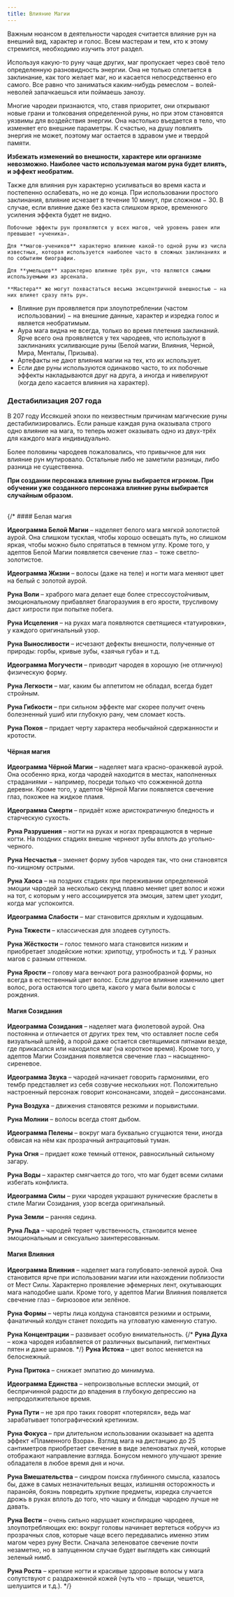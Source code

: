 ```yaml
---
title: Влияние Магии
---
```




<ButtonCover src="pic.jpg" title="Влияние Магии" author="Clint Cearley" authorHref="https://www.artstation.com/clintcearley" />
<BlockquoteBox attention>
    Важным нюансом в деятельности чародея считается влияние рун на внешний вид, характер и голос. Всем мастерам и тем, кто к этому стремится, необходимо изучить этот раздел.
</BlockquoteBox>

Используя какую-то руну чаще других, маг пропускает через своё тело определенную разновидность энергии. Она не только сплетается в заклинание, как того желает маг, но и касается непосредственно его самого. Все равно что заниматься каким-нибудь ремеслом − волей-неволей запачкаешься или поймаешь занозу.

Многие чародеи признаются, что, ставя приоритет, они открывают новые грани и толкования определенной руны, но при этом становятся уязвимы для воздействия энергии. Она настолько въедается в тело, что изменяет его внешние параметры. К счастью, на душу повлиять энергия не может, поэтому маг остается в здравом уме и твердой памяти.

**Избежать изменений во внешности, характере или организме невозможно. Наиболее часто используемая магом руна будет влиять, и эффект необратим.**

Также для влияния рун характерно усиливаться во время каста и постепенно ослабевать, но не до конца. При использовании простого заклинания, влияние исчезает в течение 10 минут, при сложном − 30. В случае, если влияние даже без каста слишком яркое, временного усиления эффекта будет не видно.

<BlockquoteBox text>

    Побочные эффекты рун проявляются у всех магов, чей уровень равен или превышает «ученика».

    Для **магов-учеников** характерно влияние какой-то одной руны из числа известных, которая используется наиболее часто в сложных заклинаниях и по событиям биографии.

    Для **умельцев** характерно влияние трёх рун, что являются самыми используемыми из арсенала.

    **Мастера** же могут похвастаться весьма эксцентричной внешностью − на них влияет сразу пять рун.

</BlockquoteBox>

* Влияние рун проявляется при злоупотреблении (частом использовании) − на внешние данные, характер и изредка голос и является необратимым.
* Аура мага видна не всегда, только во время плетения заклинаний. Ярче всего она проявляется у тех чародеев, что используют в заклинаниях усиливающие руны (Белой магии, Влияния, Черной, Мира, Менталы, Призыва).
* Артефакты не дают влияния магии на тех, кто их использует.
* Если две руны используются одинаково часто, то их побочные эффекты накладываются друг на друга, а иногда и нивелируют (когда дело касается влияния на характер).

### Дестабилизация 207 года
<BlockquoteBox mystery text>
В 207 году Иссякшей эпохи по неизвестным причинам магические руны дестабилизировались. Если раньше каждая руна оказывала строго одно влияние на мага, то теперь может оказывать одно из двух-трёх для каждого мага индивидуально.

Более половины чародеев пожаловались, что привычное для них влияние рун мутировало. Остальные либо не заметили разницы, либо разница не существенна.

<b>При создании персонажа влияние руны выбирается игроком. При обучении уже созданного персонажа влияние руны выбирается случайным образом.</b><br/><br/>
</BlockquoteBox>

<Influences/>

{/* #### Белая магия

**Идеограмма Белой Магии** – наделяет белого мага мягкой золотистой аурой. Она слишком тусклая, чтобы хорошо освещать путь, но слишком яркая, чтобы можно было спрятаться в темном углу. Кроме того, у адептов Белой Магии появляется свечение глаз − тоже светло-золотистое.

**Идеограмма Жизни** – волосы (даже на теле) и ногти мага меняют цвет на белый с золотой аурой.

**Руна Воли** – храброго мага делает еще более стрессоустойчивым, эмоциональному прибавляет благоразумия в его ярости, трусливому даст хитрости при попытке побега.

**Руна Исцеления** – на руках мага появляются светящиеся «татуировки», у каждого оригинальный узор.

**Руна Выносливости** – исчезают дефекты внешности, полученные от природы: горбы, кривые зубы, «заячья губа» и т.д.

**Идеограмма Могучести** – приводит чародея в хорошую (не отличную) физическую форму.

**Руна Легкости** – маг, каким бы аппетитом не обладал, всегда будет стройным.

**Руна Гибкости** – при сильном эффекте маг скорее получит очень болезненный ушиб или глубокую рану, чем сломает кость.

**Руна Покоя** – придает черту характера необычайной сдержанности и кротости.

#### Чёрная магия

**Идеограмма Чёрной Магии** – наделяет мага красно-оранжевой аурой. Она особенно ярка, когда чародей находится в местах, наполненных страданиями − например, посреди только что сожженной дотла деревни. Кроме того, у адептов Чёрной Магии появляется свечение глаз, похожее на жидкое пламя.

**Идеограмма Смерти** – придаёт коже аристократичную бледность и старческую сухость.

**Руна Разрушения** – ногти на руках и ногах превращаются в черные когти. На поздних стадиях внешне чернеют зубы вплоть до угольно-черного.

**Руна Несчастья** – зменяет форму зубов чародея так, что они становятся по-хищному острыми.

**Руна Хаоса** – на поздних стадиях при переживании определенной эмоции чародей за несколько секунд плавно меняет цвет волос и кожи на тот, с которым у него ассоциируется эта эмоция, затем цвет уходит, когда маг успокоится.

**Идеограмма Слабости** – маг становится дряхлым и худощавым.

**Руна Тяжести** – классическая для злодеев сутулость.

**Руна Жёсткости** – голос темного мага становится низким и приобретает злодейские нотки: хрипотцу, утробность и т.д. У разных магов с разным оттенком.

**Руна Ярости** – голову мага венчают рога разнообразной формы, но всегда в естественный цвет волос. Если другое влияние изменило цвет волос, рога остаются того цвета, какого у мага были волосы с рождения.

#### Магия Созидания

**Идеограмма Созидания** – наделяет мага фиолетовой аурой. Она постоянна и отличается от других трех тем, что оставляет после себя визуальный шлейф, а порой даже остается светящимися пятнами везде, где прикасался или находился маг (на короткое время). Кроме того, у адептов Магии Созидания появляется свечение глаз – насыщенно-сиреневое.

**Идеограмма Звука** – чародей начинает говорить гармониями, его тембр представляет из себя созвучие нескольких нот. Положительно настроенный персонаж говорит консонансами, злодей – диссонансами. 

**Руна Воздуха** – движения становятся резкими и порывистыми.

**Руна Молнии** – волосы всегда стоят дыбом.

**Идеограмма Пелены** – вокруг мага буквально сгущаются тени, иногда обвисая на нём как прозрачный антрацитовый туман.

**Руна Огня** – придает коже темный оттенок, равносильный сильному загару.

**Руна Воды** – характер смягчается до того, что маг будет всеми силами избегать конфликта.

**Идеограмма Силы** – руки чародея украшают рунические браслеты в стиле Магии Созидания, узор всегда оригинальный.

**Руна Земли** – ранняя седина.

**Руна Льда** – чародей теряет чувственность, становится менее эмоциональным и сексуально заинтересованным.

#### Магия Влияния

**Идеограмма Влияния** – наделяет мага голубовато-зеленой аурой. Она становится ярче при использовании магии или нахождении поблизости от Мест Силы. Характерно проявление эфемерных лент, окутывающих мага наподобие шали. Кроме того, у адептов Магии Влияния появляется свечение глаз – бирюзовое или зелёное.

**Руна Формы** – черты лица колдуна становятся резкими и острыми, фанатичный колдун станет походить на угловатую каменную статую.

**Руна Концентрации** – развивает особую внимательность.
{/* **Руна Духа** – кожа чародея избавляется от различных высыпаний, пигментных пятен и даже шрамов. */}
**Руна Истока** – цвет волос меняется на белоснежный.

**Руна Притока** – снижает эмпатию до минимума.

**Идеограмма Единства** – непроизвольные всплески эмоций, от беспричинной радости до впадения в глубокую депрессию на непродолжительное время.

**Руна Пути** – не зря про таких говорят «потерялся», ведь маг зарабатывает топографический кретинизм.

**Руна Фокуса** – при длительном использовании оказывает на адепта эффект «Пламенного Взора». Взгляд мага на дистанцию до 25 сантиметров приобретает свечение в виде зеленоватых лучей, которые отображают направление взгляда. Бонусом немного улучшают зрение обладателя в любое время дня и ночи.

**Руна Вмешательства** – синдром поиска глубинного смысла, казалось бы, даже в самых незначительных вещах, излишняя осторожность и паранойя, боязнь повредить хрупкие предметы, изредка случается дрожь в руках вплоть до того, что чашку и блюдце чародею лучше не давать.

**Руна Вести** – очень сильно нарушает конспирацию чародеев, злоупотребляющих ею: вокруг головы начинает вертеться «обруч» из прозрачных слов, которые чаще всего передавались именно этим магом через руну Вести. Сначала зеленоватое свечение почти незаметно, но в запущенном случае будет выглядеть как сияющий зеленый нимб.

**Руна Роста** – крепкие ногти и красивые здоровые волосы у мага сопутствуют с раздраженной кожей (чуть что − прыщи, чешется, шелушится и т.д.). */}